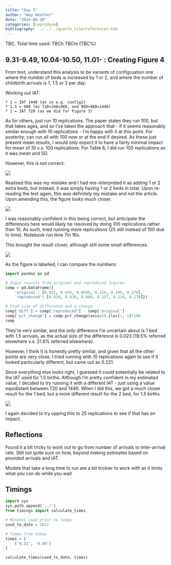 ```yaml
---
title: "Day 5"
author: "Amy Heather"
date: "2024-06-26"
categories: [reproduce]
bibliography: ../../../quarto_site/references.bib
---
```


::: {.callout-note}

TBC. Total time used: TBCh TBCm (TBC%)

:::

## 9.31-9.49, 10.04-10.50, 11.01- : Creating Figure 4

From text, understand this analysis to be variants of configruation one where the number of beds is increased by 1 or 2, and where the number of childbirth arrivals is 1, 1.5 or 2 per day.

Working out IAT:

    * 1 = IAT 1440 (as in e.g. config1)
    * 1.5 = 960 (as 720+240=960, and 960+480=1440)
    * 2 = IAT 720 (as we did for Figure 3)

As for others, just run 10 replications. The paper states they run 100, but that takes ages, and so I've taken the approach that - if it seems reasonably similar enough with 10 replications - I'm happy with it at this point. For posterity, can run all with 100 now or at the end if desired. As these just present mean results, I would only expect it to have a fairly minimal impact for mean of 10 v.s. 100 replications. For Table 6, I did run 100 replications as it was mean and SD.

However, this is not correct:

![](fig4_incorrect.png)

Realised this was my mistake and I had mis-interpreted it as adding 1 or 2 extra beds, but instead, it was simply having 1 or 2 beds in total. Upon re-reading the text again, this was definitely my mistake and not the article. Upon amending this, the figure looks much closer.

![](fig4_close.png)

I was reasonably confident in this being correct, but anticipate the differences here would likely be resolved by doing 100 replications rather than 10. As such, tried running more replications (25 still instead of 100 due to time). Notebook run time 7m 16s.

This brought the result closer, although still some small differences.

![](fig4_25.png)

As the figure is labelled, I can compare the numbers:

```python
import pandas as pd

# Input results from original and reproduced figures
comp = pd.DataFrame({
    'original': [0.021, 0.039, 0.0599, 0.150, 0.195, 0.270],
    'reproduced': [0.019, 0.036, 0.060, 0.157, 0.218, 0.276]})

# Find size of difference and % change
comp['diff'] = comp['reproduced'] - comp['original']
comp['pct_change'] = comp.pct_change(axis=1).iloc[:, 1]*100
comp
```

They're very similar, and the only difference I'm uncertain about is 1 bed with 1.5 arrivals, as the actual size of the difference is 0.023 (19.5% referred elsewhere v.s. 21.8% referred elsewhere).

However, I think it is honestly pretty similar, and given that all the other points are very close. I tried running with 10 replications again to see if it looked particularly different, but came out as 0.221.

Since everything else looks right, I guessed it could potentially be related to the IAT used for 1.5 births. Although I'm pretty confident in my estimated value, I decided to try running it with a different IAT - just using a value equidistant between 720 and 1440. When I did this, we got a much closer result for the 1 bed, but a more different result for the 2 bed, for 1.5 births.

![](fig4_1080.png)

I again decided to try upping this to 25 replications to see if that has an impact.

::: {.callout-tip}
## Reflections

Found it a bit tricky to work out to go from number of arrivals to inter-arrival rate. Still not quite sure on how, beyond making estimates based on provided arrivals and IAT.

Models that take a long time to run are a bit trickier to work with as it limits what you can do while you wait
:::

## Timings

```python
import sys
sys.path.append('../')
from timings import calculate_times

# Minutes used prior to today
used_to_date = 1012

# Times from today
times = [
    ('9.31', '9.49')
]

calculate_times(used_to_date, times)
```